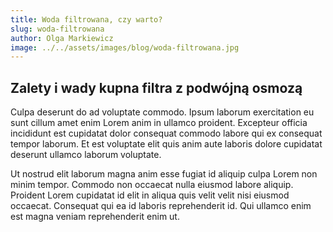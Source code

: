 ```yaml
---
title: Woda filtrowana, czy warto?
slug: woda-filtrowana
author: Olga Markiewicz
image: ../../assets/images/blog/woda-filtrowana.jpg
---
```


## Zalety i wady kupna filtra z podwójną osmozą

Culpa deserunt do ad voluptate commodo. Ipsum laborum exercitation eu sunt cillum amet enim Lorem anim in ullamco proident. Excepteur officia incididunt est cupidatat dolor consequat commodo labore qui ex consequat tempor laborum. Et est voluptate elit quis anim aute laboris dolore cupidatat deserunt ullamco laborum voluptate.

Ut nostrud elit laborum magna anim esse fugiat id aliquip culpa Lorem non minim tempor. Commodo non occaecat nulla eiusmod labore aliquip. Proident Lorem cupidatat id elit in aliqua quis velit velit nisi eiusmod occaecat. Consequat qui ea id laboris reprehenderit id. Qui ullamco enim est magna veniam reprehenderit enim ut.
